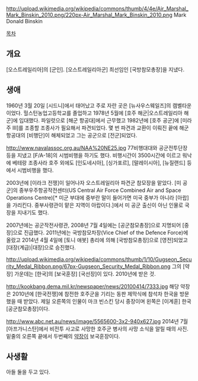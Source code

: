 http://upload.wikimedia.org/wikipedia/commons/thumb/4/4e/Air_Marshal_Mark_Binskin_2010.png/220px-Air_Marshal_Mark_Binskin_2010.png
Mark Donald Binskin

[[목차]]
== 개요 ==
[오스트레일리아]의 [군인]. [오스트레일리아군] 최선임인 [국방참모총장]을 지냈다.
== 생애 ==
1960년 3월 20일 [시드니]에서 태어났고 주로 자란 곳은 [뉴사우스웨일즈]의 캠벨타운이었다. 헐스턴농업고등학교를 졸업하고 1978년 5월에 [호주 해군|오스트레일리아 해군]에 입대했다. 파일럿으로 [해군 항공대]에서 근무했고 1982년에 [호주 공군]에 [미라주 III]를 조종할 조종사가 필요해서 파견되었다. 몇 번 파견과 교환이 이뤄진 끝에 해군 항공대의 [비행단]이 해체되었고 그는 공군으로 [전군]되었다.

http://www.navalassoc.org.au/NAA%20NE25.jpg
77비행대대와 공군전투단장 등을 지냈고 [F/A-18]의 시범비행을 하기도 했다. 비행시간이 3500시간에 이르고 워낙에 베테랑 조종사라 호주 외에도 [인도네시아], [싱가포르], [말레이시아], [뉴질랜드] 등에서 시범비행을 했다. 

2003년에 [이라크 전쟁]이 일어나자 오스트레일리아 파견군 참모장을 맡았다. [미 공군]의 중부우주항공작전센터(US Central Air Force Combined Air and Space Operations Centre)[* 미군 부대에 중부란 말이 들어가면 미국 중부가 아니라 [아랍]을 가리킨다. 중부사령관이 맡은 지역이 아랍이다.]에서 미 공군 출신이 아닌 인물로 국장을 지내기도 했다.

2007년에는 공군작전사령관, 2008년 7월 4일에는 [공군참모총장]으로 지명되어 [중장]으로 진급했다. 2011년에는 국방참모차장(Vice Chief of the Defence Force)에 올랐고 2014년 4월 4일에 [토니 애봇] 총리에 의해 [국방참모총장]으로 [영전]되었고 [대장(계급)|대장]으로 승진했다.

http://upload.wikimedia.org/wikipedia/commons/thumb/1/10/Gugseon_Security_Medal_Ribbon.png/67px-Gugseon_Security_Medal_Ribbon.png
그의 [약장] 가운데는 [한국]의 [보국훈장] [국선장]이 있다. 2010년에 받은 것.

http://kookbang.dema.mil.kr/newspaper/news/20100414/7333.jpg
해당 약장은 2010년에 [한국전쟁]에 참전한 호주군을 기리는 동판 제막식에 참석차 한국을 방문했을 때 받았다. 제일 오른쪽의 인물이 마크 빈스킨 당시 중장이며 왼쪽은 [이계훈] 한국 [공군참모총장]이다.

http://www.abc.net.au/news/image/5565600-3x2-940x627.jpg
2014년 7월 [아프가니스탄]에서 비전투 사고로 사망한 호주군 병사의 사망 소식을 알릴 때의 사진. 밑줄의 오른쪽 끝에서 두번째의 [[약장]]이 보국훈장이다.

== 사생활 ==
아들 둘을 두고 있다.
